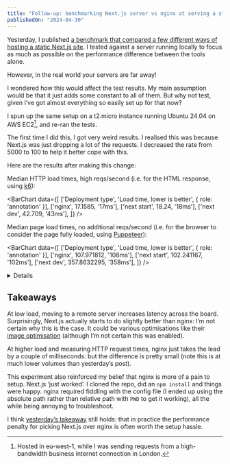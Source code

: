 ```yaml
---
title: "Follow-up: benchmarking Next.js server vs nginx at serving a static site, now on AWS"
publishedOn: "2024-04-30"
---
```



Yesterday, I published [a benchmark that compared a few different ways of hosting a static Next.js site](../benchmark-next-vs-nginx/). I tested against a server running locally to focus as much as possible on the performance difference between the tools alone.

However, in the real world your servers are far away!

I wondered how this would affect the test results. My main assumption would be that it just adds some constant to all of them. But why not test, given I’ve got almost everything so easily set up for that now?

I spun up the same setup on a t2.micro instance running Ubuntu 24.04 on AWS EC2[^1], and re-ran the tests.

The first time I did this, I got very weird results. I realised this was because Next.js was just dropping a lot of the requests. I decreased the rate from 5000 to 100 to help it better cope with this.

Here are the results after making this change:

Median HTTP load times, high reqs/second (i.e. for the HTML response, using [k6](https://grafana.com/docs/k6/latest/get-started/running-k6/)):

<BarChart data={[
  ['Deployment type', 'Load time, lower is better', { role: 'annotation' }],
  ['nginx', 17.1585, '17ms'],
  ['next start', 18.24, '18ms'],
  ['next dev', 42.709, '43ms'],
]} />

Median page load times, no additional reqs/second (i.e. for the browser to consider the page fully loaded, using [Puppeteer](https://pptr.dev/)):

<BarChart data={[
  ['Deployment type', 'Load time, lower is better', { role: 'annotation' }],
  ['nginx', 107.971812, '108ms'],
  ['next start', 102.241167, '102ms'],
  ['next dev', 357.8632295, '358ms'],
]} />

<Details title="Full results">

<div className="overflow-x-auto">
|                     | nginx       | next&nbsp;start | next&nbsp;dev |
|---------------------|-------------|-----------------|---------------|
| load_passes         |         500 |             500 |           500 |
| load_avg            | 126.0101826 |      106.574511 |   388.8905562 |
| load_med            |  107.971812 |      102.241167 |   357.8632295 |
| load_p90            | 212.3881503 |     116.0010872 |   488.5655202 |
| load_p95            | 227.4584729 |     127.3348625 |   556.4741458 |
| req_passes          |        5903 |            5701 |          5669 |
| req_duration_avg    | 17.39156033 |     19.06719033 |   293.9646488 |
| req_duration_median |     17.1585 |           18.24 |        42.709 |
| req_duration_p90    |      19.011 |         21.5532 |      1169.528 |
| req_duration_p95    |     20.4552 |        27.50975 |     1392.9619 |
</div>

[Benchmark source code](https://github.com/domdomegg/benchmark-next-vs-nginx).

</Details>

## Takeaways

At low load, moving to a remote server increases latency across the board. Surprisingly, Next.js actually starts to do slightly better than nginx: I’m not certain why this is the case. It could be various optimisations like their [image optimisation](https://nextjs.org/docs/pages/building-your-application/optimizing/images) (although I’m not certain this was enabled).

At higher load and measuring HTTP request times, nginx just takes the lead by a couple of milliseconds: but the difference is pretty small (note this is at much lower volumes than yesterday’s post).

This experiment also reinforced my belief that nginx is more of a pain to setup. Next.js ‘just worked’. I cloned the repo, did an `npm install` and things were happy. nginx required fiddling with the config file (I ended up using the absolute path rather than relative path with `PWD` to get it working), all the while being annoying to troubleshoot.

I think [yesterday’s takeaway](../benchmark-next-vs-nginx/#takeaways) still holds: that in practice the performance penalty for picking Next.js over nginx is often worth the setup hassle.

[^1]: Hosted in eu-west-1, while I was sending requests from a high-bandwidth business internet connection in London.
